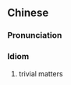 {{also|鸡毛蒜皮}}
==Chinese==
{{zh-forms|s=鸡毛蒜皮}}

===Pronunciation===
{{zh-pron
|m=jīmáosuànpí
|c=gai1 mou4 syun3 pei4
|cat=ch
}}

===Idiom===
{{zh-idiom}}

# trivial matters